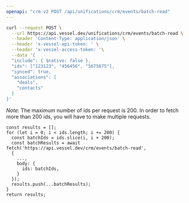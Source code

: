 ```yaml
---
openapi: "crm-v2 POST /api/unifications/crm/events/batch-read"
---
```


<RequestExample>

```bash Request
curl --request POST \
  --url https://api.vessel.dev/unifications/crm/events/batch-read \
  --header 'Content-Type: application/json' \
  --header 'x-vessel-api-token: ' \
  --header 'x-vessel-access-token: '\
  --data '{
  "include": { $native: false },
  "ids": ["123123", "456456", "5675675"],
  "synced": true,
  "associations": [
    "deals",
    "contacts"
  ]
}'
```

</RequestExample>

_Note:_ The maximum number of ids per request is 200.
In order to fetch more than 200 ids, you will have to make multiple requests.

```
const results = [];
for (let i = 0; i < ids.length; i += 200) {
  const batchIds = ids.slice(i, i + 200);
  const batchResults = await fetch('https://api.vessel.dev/crm/events/batch-read',
  {
    ...,
    body: {
      ids: batchIds,
    }
  });
  results.push(...batchResults);
}
return results;
```
